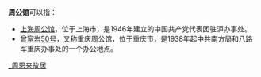 '''周公馆'''可以指：

* [[上海周公馆|上海周公馆]]，位于上海市，是1946年建立的中国共产党代表团驻沪办事处。
* [[曾家岩50号|曾家岩50号]]，又称重庆周公馆，位于重庆市，是1938年起中共南方局和八路军重庆办事处的一个办公地点。

{{Disambig|Cat=名人故居消歧义}}

[[Category:_周恩来故居|]]